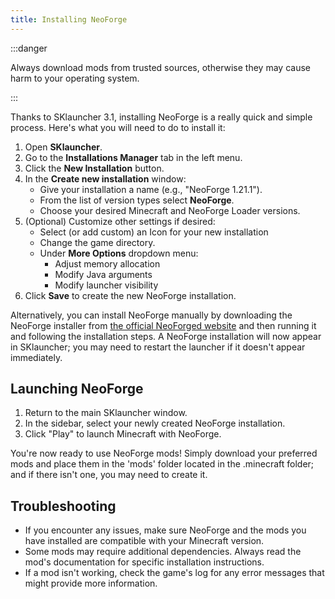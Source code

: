```yaml
---
title: Installing NeoForge
---
```


:::danger

Always download mods from trusted sources, otherwise they may cause harm to your operating system.

:::

Thanks to SKlauncher 3.1, installing NeoForge is a really quick and simple process. Here's what you will need to do to install it:

1. Open **SKlauncher**.
2. Go to the **Installations Manager** tab in the left menu.
3. Click the **New Installation** button.
4. In the **Create new installation** window:
	- Give your installation a name (e.g., "NeoForge 1.21.1").
	- From the list of version types select **NeoForge**.
	- Choose your desired Minecraft and NeoForge Loader versions.
5. (Optional) Customize other settings if desired:
	- Select (or add custom) an Icon for your new installation
	- Change the game directory.
	- Under **More Options** dropdown menu:
		- Adjust memory allocation
		- Modify Java arguments
		- Modify launcher visibility
6. Click **Save** to create the new NeoForge installation.

Alternatively, you can install NeoForge manually by downloading the NeoForge installer from [the official NeoForged website](https://neoforged.net/) and then running it and following the installation steps. A NeoForge installation will now appear in SKlauncher; you may need to restart the launcher if it doesn't appear immediately.

## Launching NeoForge
1. Return to the main SKlauncher window.
2. In the sidebar, select your newly created NeoForge installation.
3. Click "Play" to launch Minecraft with NeoForge.

You're now ready to use NeoForge mods! Simply download your preferred mods and place them in the 'mods' folder located in the .minecraft folder; and if there isn't one, you may need to create it.

## Troubleshooting
- If you encounter any issues, make sure NeoForge and the mods you have installed are compatible with your Minecraft version.
- Some mods may require additional dependencies. Always read the mod's documentation for specific installation instructions.
- If a mod isn't working, check the game's log for any error messages that might provide more information.
